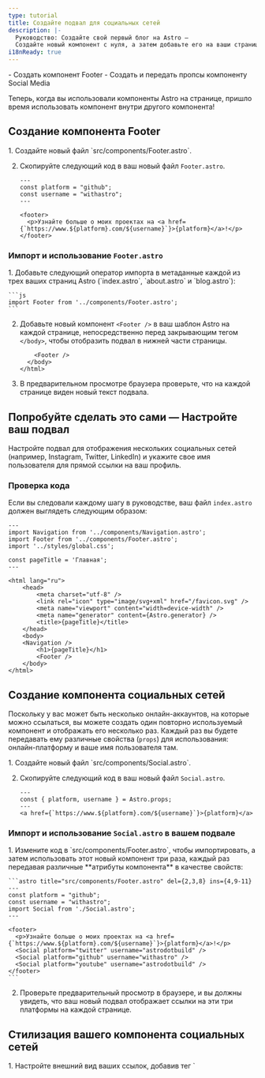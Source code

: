 ```yaml
---
type: tutorial
title: Создайте подвал для социальных сетей
description: |-
  Руководство: Создайте свой первый блог на Astro —
  Создайте новый компонент с нуля, а затем добавьте его на ваши страницы
i18nReady: true
---
```



<PreCheck>
  - Создать компонент Footer
  - Создать и передать пропсы компоненту Social Media
</PreCheck>

Теперь, когда вы использовали компоненты Astro на странице, пришло время использовать компонент внутри другого компонента!

## Создание компонента Footer

<Steps>
1. Создайте новый файл `src/components/Footer.astro`.

2. Скопируйте следующий код в ваш новый файл `Footer.astro`.

    ```astro title="src/components/Footer.astro"
    ---
    const platform = "github";
    const username = "withastro";
    ---

    <footer>
      <p>Узнайте больше о моих проектах на <a href={`https://www.${platform}.com/${username}`}>{platform}</a>!</p>
    </footer>
    ```
</Steps>

### Импорт и использование `Footer.astro`

<Steps>
1. Добавьте следующий оператор импорта в метаданные каждой из трех ваших страниц Astro (`index.astro`, `about.astro` и `blog.astro`):

    ```js
    import Footer from '../components/Footer.astro';
    ```

2. Добавьте новый компонент `<Footer />` в ваш шаблон Astro на каждой странице, непосредственно перед закрывающим тегом `</body>`, чтобы отобразить подвал в нижней части страницы.

    ```astro ins={1}
        <Footer />
      </body>
    </html>
    ```

3. В предварительном просмотре браузера проверьте, что на каждой странице виден новый текст подвала.
</Steps>

<Box icon="puzzle-piece">

## Попробуйте сделать это сами — Настройте ваш подвал

Настройте подвал для отображения нескольких социальных сетей (например, Instagram, Twitter, LinkedIn) и укажите свое имя пользователя для прямой ссылки на ваш профиль.

</Box>

### Проверка кода
Если вы следовали каждому шагу в руководстве, ваш файл `index.astro` должен выглядеть следующим образом:

```astro title="src/pages/index.astro"
---
import Navigation from '../components/Navigation.astro';
import Footer from '../components/Footer.astro';
import '../styles/global.css';

const pageTitle = 'Главная';
---

<html lang="ru">
	<head>
		<meta charset="utf-8" />
		<link rel="icon" type="image/svg+xml" href="/favicon.svg" />
		<meta name="viewport" content="width=device-width" />
		<meta name="generator" content={Astro.generator} />
		<title>{pageTitle}</title>
	</head>
	<body>
    <Navigation />
		<h1>{pageTitle}</h1>
		<Footer />
	</body>
</html>
```

## Создание компонента социальных сетей

Поскольку у вас может быть несколько онлайн-аккаунтов, на которые можно ссылаться, вы можете создать один повторно используемый компонент и отображать его несколько раз. Каждый раз вы будете передавать ему различные свойства (`props`) для использования: онлайн-платформу и ваше имя пользователя там.

<Steps>
1. Создайте новый файл `src/components/Social.astro`.

2. Скопируйте следующий код в ваш новый файл `Social.astro`.

    ```astro title="src/components/Social.astro"
    ---
    const { platform, username } = Astro.props;
    ---
    <a href={`https://www.${platform}.com/${username}`}>{platform}</a>
    ```
</Steps>

### Импорт и использование `Social.astro` в вашем подвале

<Steps>
1. Измените код в `src/components/Footer.astro`, чтобы импортировать, а затем использовать этот новый компонент три раза, каждый раз передавая различные **атрибуты компонента** в качестве свойств:

    ```astro title="src/components/Footer.astro" del={2,3,8} ins={4,9-11}
    ---
    const platform = "github";
    const username = "withastro";
    import Social from './Social.astro';
    ---

    <footer>
      <p>Узнайте больше о моих проектах на <a href={`https://www.${platform}.com/${username}`}>{platform}</a>!</p>
      <Social platform="twitter" username="astrodotbuild" />
      <Social platform="github" username="withastro" />
      <Social platform="youtube" username="astrodotbuild" />
    </footer>
    ```

2. Проверьте предварительный просмотр в браузере, и вы должны увидеть, что ваш новый подвал отображает ссылки на эти три платформы на каждой странице.
</Steps>

## Стилизация вашего компонента социальных сетей

<Steps>
1. Настройте внешний вид ваших ссылок, добавив тег `<style>` в `src/components/Social.astro`.

    ```astro title="src/components/Social.astro" ins={6-17} 'class="social-platform'
    ---
    const { platform, username } = Astro.props;
    ---
    <a href={`https://www.${platform}.com/${username}`}>{platform}</a>

    <style>
      a {
        padding: 0.5rem 1rem;
        color: white;
        background-color: #4c1d95;
        text-decoration: none;
      }
    </style>
    ```

2. Добавьте тег `<style>` в `src/components/Footer.astro, чтобы улучшить макет его содержимого.

    ```astro title="src/components/Footer.astro" ins={4-10}
    ---
    import Social from './Social.astro';
    ---
    <style>
      footer {
        display: flex;
        gap: 1rem;
        margin-top: 2rem;
      }
    </style>

    <footer>
      <Social platform="twitter" username="astrodotbuild" />
      <Social platform="github" username="withastro" />
      <Social platform="youtube" username="astrodotbuild" />
    </footer>
    ```

3. Снова проверьте предварительный просмотр в браузере и убедитесь, что на каждой странице отображается обновлённый подвал.
</Steps>

<Box icon="question-mark">

### Проверьте себя

1. Какую строку кода нужно написать в блоке метаданных компонента Astro, чтобы получить значения `title`, `author` и `date` в качестве пропсов?

    <MultipleChoice>
      <Option isCorrect>
        `const { title, author, date } = Astro.props;`
      </Option>
      <Option>
        `import BlogPost from './components/BlogPost.astro`
      </Option>
      <Option>
        `<BlogPost title="Мой первый пост" author="Дэн" date="12 августа 2022" />`
      </Option>
    </MultipleChoice>

2. Как **передать значения в виде пропсов** компоненту Astro?

    <MultipleChoice>
      <Option>
        `const { title, author, date } = Astro.props;`
      </Option>
      <Option>
        `import BlogPost from './components/BlogPost.astro`
      </Option>
      <Option isCorrect>
        `<BlogPost title="Мой первый пост" author="Дэн" date="12 августа 2022" />`
      </Option>
    </MultipleChoice>

</Box>

<Box icon="check-list">

## Контрольный список

<Checklist>
- [ ] Я умею создавать новые компоненты `.astro` в `src/components/`.
- [ ] Я умею импортировать и использовать компоненты Astro внутри других компонентов Astro.
- [ ] Я умею передавать пропсы компоненту Astro.
</Checklist>

</Box>

### Ресурсы

- [Пропсы компонентов в Astro](/ru/basics/astro-components/#входные-параметры-компонента)
